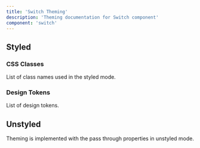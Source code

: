 ```yaml
---
title: 'Switch Theming'
description: 'Theming documentation for Switch component'
component: 'switch'
---
```


## Styled

### CSS Classes

List of class names used in the styled mode.

<DocTable name="Switch" category="style" />

### Design Tokens

List of design tokens.

<DocTable name="Switch" category="token" />

## Unstyled

Theming is implemented with the pass through properties in unstyled mode.
